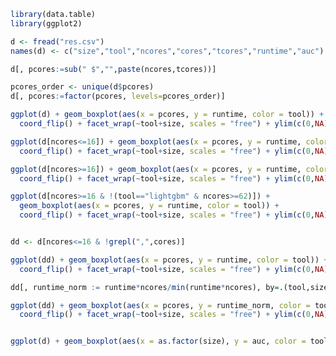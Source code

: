 ```r

library(data.table)
library(ggplot2)

d <- fread("res.csv")
names(d) <- c("size","tool","ncores","cores","tcores","runtime","auc")

d[, pcores:=sub(" $","",paste(ncores,tcores))]

pcores_order <- unique(d$pcores)
d[, pcores:=factor(pcores, levels=pcores_order)]

```

```r

ggplot(d) + geom_boxplot(aes(x = pcores, y = runtime, color = tool)) +
  coord_flip() + facet_wrap(~tool+size, scales = "free") + ylim(c(0,NA))

ggplot(d[ncores<=16]) + geom_boxplot(aes(x = pcores, y = runtime, color = tool)) +
  coord_flip() + facet_wrap(~tool+size, scales = "free") + ylim(c(0,NA))

ggplot(d[ncores>=16]) + geom_boxplot(aes(x = pcores, y = runtime, color = tool)) +
  coord_flip() + facet_wrap(~tool+size, scales = "free") + ylim(c(0,NA))

ggplot(d[ncores>=16 & !(tool=="lightgbm" & ncores>=62)]) + 
  geom_boxplot(aes(x = pcores, y = runtime, color = tool)) +
  coord_flip() + facet_wrap(~tool+size, scales = "free") + ylim(c(0,NA))


dd <- d[ncores<=16 & !grepl(",",cores)]

ggplot(dd) + geom_boxplot(aes(x = pcores, y = runtime, color = tool)) +
  coord_flip() + facet_wrap(~tool+size, scales = "free") + ylim(c(0,NA))

dd[, runtime_norm := runtime*ncores/min(runtime*ncores), by=.(tool,size)]

ggplot(dd) + geom_boxplot(aes(x = pcores, y = runtime_norm, color = tool)) +
  coord_flip() + facet_wrap(~tool+size, scales = "free") + ylim(c(0,NA))


ggplot(d) + geom_boxplot(aes(x = as.factor(size), y = auc, color = tool)) 

```

